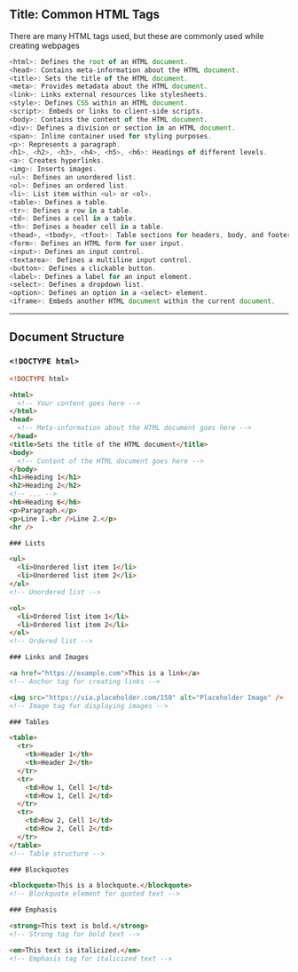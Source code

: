 ## Title: Common HTML Tags

There are many HTML tags used, but these are commonly used while creating webpages

```js copy
<html>: Defines the root of an HTML document.
<head>: Contains meta-information about the HTML document.
<title>: Sets the title of the HTML document.
<meta>: Provides metadata about the HTML document.
<link>: Links external resources like stylesheets.
<style>: Defines CSS within an HTML document.
<script>: Embeds or links to client-side scripts.
<body>: Contains the content of the HTML document.
<div>: Defines a division or section in an HTML document.
<span>: Inline container used for styling purposes.
<p>: Represents a paragraph.
<h1>, <h2>, <h3>, <h4>, <h5>, <h6>: Headings of different levels.
<a>: Creates hyperlinks.
<img>: Inserts images.
<ul>: Defines an unordered list.
<ol>: Defines an ordered list.
<li>: List item within <ul> or <ol>.
<table>: Defines a table.
<tr>: Defines a row in a table.
<td>: Defines a cell in a table.
<th>: Defines a header cell in a table.
<thead>, <tbody>, <tfoot>: Table sections for headers, body, and footer respectively.
<form>: Defines an HTML form for user input.
<input>: Defines an input control.
<textarea>: Defines a multiline input control.
<button>: Defines a clickable button.
<label>: Defines a label for an input element.
<select>: Defines a dropdown list.
<option>: Defines an option in a <select> element.
<iframe>: Embeds another HTML document within the current document.
```

---

## Document Structure

### `<!DOCTYPE html>`

```html copy
<!DOCTYPE html>

<html>
  <!-- Your content goes here -->
</html>
<head>
  <!-- Meta-information about the HTML document goes here -->
</head>
<title>Sets the title of the HTML document</title>
<body>
  <!-- Content of the HTML document goes here -->
</body>
<h1>Heading 1</h1>
<h2>Heading 2</h2>
<!-- ... -->
<h6>Heading 6</h6>
<p>Paragraph.</p>
<p>Line 1.<br />Line 2.</p>
<hr />

### Lists

<ul>
  <li>Unordered list item 1</li>
  <li>Unordered list item 2</li>
</ul>
<!-- Unordered list -->

<ol>
  <li>Ordered list item 1</li>
  <li>Ordered list item 2</li>
</ol>
<!-- Ordered list -->

### Links and Images

<a href="https://example.com">This is a link</a>
<!-- Anchor tag for creating links -->

<img src="https://via.placeholder.com/150" alt="Placeholder Image" />
<!-- Image tag for displaying images -->

### Tables

<table>
  <tr>
    <th>Header 1</th>
    <th>Header 2</th>
  </tr>
  <tr>
    <td>Row 1, Cell 1</td>
    <td>Row 1, Cell 2</td>
  </tr>
  <tr>
    <td>Row 2, Cell 1</td>
    <td>Row 2, Cell 2</td>
  </tr>
</table>
<!-- Table structure -->

### Blockquotes

<blockquote>This is a blockquote.</blockquote>
<!-- Blockquote element for quoted text -->

### Emphasis

<strong>This text is bold.</strong>
<!-- Strong tag for bold text -->

<em>This text is italicized.</em>
<!-- Emphasis tag for italicized text -->
```
